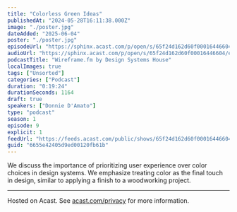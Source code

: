 ```yaml
---
title: "Colorless Green Ideas"
publishedAt: "2024-05-28T16:11:38.000Z"
image: "./poster.jpg"
dateAdded: "2025-06-04"
poster: "./poster.jpg"
episodeUrl: "https://sphinx.acast.com/p/open/s/65f24d162d60f00016446604/e/6655e42405d9ed00120fb61b/media.mp3"
audioUrl: "https://sphinx.acast.com/p/open/s/65f24d162d60f00016446604/e/6655e42405d9ed00120fb61b/media.mp3"
podcastTitle: "Wireframe.fm by Design Systems House"
localImages: true
tags: ["Unsorted"]
categories: ["Podcast"]
duration: "0:19:24"
durationSeconds: 1164
draft: true
speakers: ["Donnie D'Amato"]
type: "podcast"
season: 1
episode: 9
explicit: 1
feedUrl: "https://feeds.acast.com/public/shows/65f24d162d60f00016446604"
guid: "6655e42405d9ed00120fb61b"
---
```

We discuss the importance of prioritizing user experience over color choices in design systems. We emphasize treating color as the final touch in design, similar to applying a finish to a woodworking project.  

---

Hosted on Acast. See [acast.com/privacy](https://acast.com/privacy) for more information.
